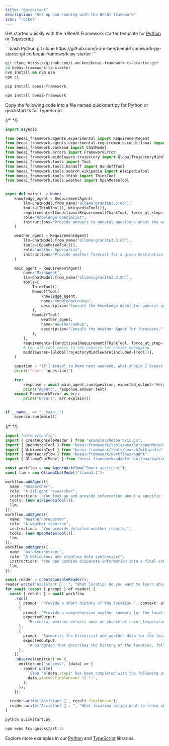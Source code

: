 ```yaml
---
title: "Quickstart"
description: "Get up and running with the BeeAI framework"
icon: "rocket"
---
```


<Steps>
   <Step title="Clone a starter repo">

  Get started quickly with the a BeeAI Framework starter template
  for [Python](https://github.com/i-am-bee/beeai-framework-py-starter) or [Typescript](https://github.com/i-am-bee/beeai-framework-ts-starter).

  <CodeGroup>
  ```bash Python
  git clone https://github.com/i-am-bee/beeai-framework-py-starter.git
  cd beeai-framework-py-starter
  ```

  ```bash TypeScript
  git clone https://github.com/i-am-bee/beeai-framework-ts-starter.git
  cd beeai-framework-ts-starter
  nvm install && nvm use
  npm ci
  ```

  </CodeGroup>

  </Step>

   <Step title="Install BeeAI framework">

  <CodeGroup>

  ```bash Python
  pip install beeai-framework
  ```

  ```bash TypeScript
  npm install beeai-framework
  ```

  </CodeGroup>

   </Step>
   <Step title="Create your project file">

   Copy the following code into a file named quickstart.py for Python or quickstart.ts for TypeScript.

  <CodeGroup>

  {/* <!-- embedme python/examples/agents/experimental/requirement/handoff.py --> */}
  ```py Python
  import asyncio
  
  from beeai_framework.agents.experimental import RequirementAgent
  from beeai_framework.agents.experimental.requirements.conditional import ConditionalRequirement
  from beeai_framework.backend import ChatModel
  from beeai_framework.errors import FrameworkError
  from beeai_framework.middleware.trajectory import GlobalTrajectoryMiddleware
  from beeai_framework.tools import Tool
  from beeai_framework.tools.handoff import HandoffTool
  from beeai_framework.tools.search.wikipedia import WikipediaTool
  from beeai_framework.tools.think import ThinkTool
  from beeai_framework.tools.weather import OpenMeteoTool
  
  
  async def main() -> None:
      knowledge_agent = RequirementAgent(
          llm=ChatModel.from_name("ollama:granite3.3:8b"),
          tools=[ThinkTool(), WikipediaTool()],
          requirements=[ConditionalRequirement(ThinkTool, force_at_step=1)],
          role="Knowledge Specialist",
          instructions="Provide answers to general questions about the world.",
      )
  
      weather_agent = RequirementAgent(
          llm=ChatModel.from_name("ollama:granite3.3:8b"),
          tools=[OpenMeteoTool()],
          role="Weather Specialist",
          instructions="Provide weather forecast for a given destination.",
      )
  
      main_agent = RequirementAgent(
          name="MainAgent",
          llm=ChatModel.from_name("ollama:granite3.3:8b"),
          tools=[
              ThinkTool(),
              HandoffTool(
                  knowledge_agent,
                  name="KnowledgeLookup",
                  description="Consult the Knowledge Agent for general questions.",
              ),
              HandoffTool(
                  weather_agent,
                  name="WeatherLookup",
                  description="Consult the Weather Agent for forecasts.",
              ),
          ],
          requirements=[ConditionalRequirement(ThinkTool, force_at_step=1)],
          # Log all tool calls to the console for easier debugging
          middlewares=[GlobalTrajectoryMiddleware(included=[Tool])],
      )
  
      question = "If I travel to Rome next weekend, what should I expect in terms of weather, and also tell me one famous historical landmark there?"
      print(f"User: {question}")
  
      try:
          response = await main_agent.run(question, expected_output="Helpful and clear response.")
          print("Agent:", response.answer.text)
      except FrameworkError as err:
          print("Error:", err.explain())
  
  
  if __name__ == "__main__":
      asyncio.run(main())
  
  ```

  {/* <!-- embedme typescript/examples/workflows/multiAgents.ts --> */}
  ```ts TypeScript
  import "dotenv/config";
  import { createConsoleReader } from "examples/helpers/io.js";
  import { OpenMeteoTool } from "beeai-framework/tools/weather/openMeteo";
  import { WikipediaTool } from "beeai-framework/tools/search/wikipedia";
  import { AgentWorkflow } from "beeai-framework/workflows/agent";
  import { OllamaChatModel } from "beeai-framework/adapters/ollama/backend/chat";
  
  const workflow = new AgentWorkflow("Smart assistant");
  const llm = new OllamaChatModel("llama3.1");
  
  workflow.addAgent({
    name: "Researcher",
    role: "A diligent researcher",
    instructions: "You look up and provide information about a specific topic.",
    tools: [new WikipediaTool()],
    llm,
  });
  workflow.addAgent({
    name: "WeatherForecaster",
    role: "A weather reporter",
    instructions: "You provide detailed weather reports.",
    tools: [new OpenMeteoTool()],
    llm,
  });
  workflow.addAgent({
    name: "DataSynthesizer",
    role: "A meticulous and creative data synthesizer",
    instructions: "You can combine disparate information into a final coherent summary.",
    llm,
  });
  
  const reader = createConsoleReader();
  reader.write("Assistant 🤖 : ", "What location do you want to learn about?");
  for await (const { prompt } of reader) {
    const { result } = await workflow
      .run([
        { prompt: "Provide a short history of the location.", context: prompt },
        {
          prompt: "Provide a comprehensive weather summary for the location today.",
          expectedOutput:
            "Essential weather details such as chance of rain, temperature and wind. Only report information that is available.",
        },
        {
          prompt: "Summarize the historical and weather data for the location.",
          expectedOutput:
            "A paragraph that describes the history of the location, followed by the current weather conditions.",
        },
      ])
      .observe((emitter) => {
        emitter.on("success", (data) => {
          reader.write(
            `Step '${data.step}' has been completed with the following outcome:\n`,
            data.state?.finalAnswer ?? "-",
          );
        });
      });
  
    reader.write(`Assistant 🤖`, result.finalAnswer);
    reader.write("Assistant 🤖 : ", "What location do you want to learn about?");
  }
  
  ```
  </CodeGroup>

   </Step>
   <Step title="Run the example">

  <CodeGroup>

  ```py Python
  python quickstart.py
  ```

  ```ts TypeScript
  npm exec tsx quickstart.ts
  ```

  </CodeGroup>

   </Step>
</Steps>

Explore more examples in our [Python](https://github.com/i-am-bee/beeai-framework/tree/main/python/examples) and [TypeScript](https://github.com/i-am-bee/beeai-framework/tree/main/typescript/examples) libraries.
